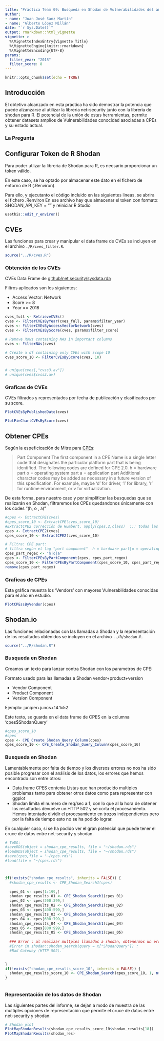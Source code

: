 ```yaml
---
title: "Práctica Team 09: Busqueda en Shodan de Vulnerabilidades del año 2018"
author: 
- name: "Juan José Sanz Martín"
- name: "Alberto López Millán"
date: "`r Sys.Date()`"
output: rmarkdown::html_vignette
vignette: >
  %\VignetteIndexEntry{Vignette Title}
  %\VignetteEngine{knitr::rmarkdown}
  %\VignetteEncoding{UTF-8}
params:
  filter_year: "2018"
  filter_score: 8
---
```


```r
knitr::opts_chunk$set(echo = TRUE)
```

## Introducción

El obtetivo alcanzado en esta práctica ha sido demostrar la potencia que puede alzanzarse al utilizar la libreria net-security junto con la libreria de shodan para R. El potencial de la unión de estas herramientas, permite obtener datasets amplios de Vulnerabilidades conocidad asociadas a CPEs y su estado actual.

### La Pregunta



## Configurar Token de R Shodan

Para poder utlizar la libreria de Shodan para R, es necsario proporcionar un token válido. 

En este caso, se ha optado por almacenar este dato en el fichero de entorno de R (.Renviron).

Para ello, y ejecutanto el código incluido en las siguientes lineas, se abrira el fichero .Renviron
En ese archivo hay que almacenar el token con formato: SHODAN_API_KEY = "<token>" y reiniciar R Studio

```r
usethis::edit_r_environ()
```


## CVEs

Las funciones para crear y manipular el data frame de CVEs se incluyen en el archivo `./R/cves_filter.R`.

```r
source("../R/cves.R")
```

### Obtención de los CVEs

CVEs Data Frame de [github/net.security/sysdata.rda](https://github.com/r-net-tools/security.datasets/raw/master/net.security/sysdata.rda)

Filtros aplicados son los siguientes:

- Access Vector: Network
- Score >= 8
- Year == 2018


```r
cves_full <- RetrieveCVEs()
cves <- FilterCVEsByYear(cves_full, params$filter_year)
cves <- FilterCVEsByAccessVectorNetwork(cves)
cves <- FilterCVEsByScore(cves, params$filter_score)

# Remove Rows containing NAs in important columns
cves <- FilterNAs(cves)

# Create a df containing only CVEs with scope 10
cves_score_10 <- FilterCVEsByScore(cves, 10) 


# unique(cves[,"cvss3.av"])
# unique(cves$cvss3.av)
```

### Graficas de CVEs

CVEs filtrados y representados por fecha de publicación y clasificados por su score.

```r

PlotCVEsByPublishedDate(cves)

```


```r

PlotPieChartCVEsByScore(cves)

```

## Obtener CPEs

Según la espeficicación de Mitre para [CPEs](https://cpe.mitre.org/files/cpe-specification_2.1.pdf):

> Part Component
> The first component in a CPE Name is a single letter code that designates the particular platform
> part that is being identified. The following codes are defined for CPE 2.0.
>  h = hardware part
>  o = operating system part
>  a = application part
> Additional character codes may be added as necessary in a future version of this specification.
> For example, maybe 'd' for driver, 'l' for library, 'r' for runtime environment, or v for
> virtualization. 

De esta forma, para nuestro caso y por simplificar las busquedas que se realizarán en Shodan, filtraremos los CPEs quedandonos únicamente con los codes "(h, o , a)"


```r
#cpes <- ExtractCPE(cves)
#cpes_score_10 <- ExtractCPE(cves_score_10)
#ExtractCPE2 corrección de Humbert, apply(cpes,2,class)  ::: todas las columnas eran listas
cpes <- ExtractCPE2(cves)
cpes_score_10 <- ExtractCPE2(cves_score_10)

# Filtra: CPE part: 
# filtra según el tag "part component"  h = hardware part|o = operating system part|a = application part
cpes_part_regex <- "h|o|a"
cpes <- FilterCPEsByPartComponent(cpes, cpes_part_regex)
cpes_score_10 <- FilterCPEsByPartComponent(cpes_score_10, cpes_part_regex)
remove(cpes_part_regex)

```
### Graficas de CPEs

Esta gráfica muestra los 'Vendors' con mayores Vulnerabilidades conocidas para el año en estudio.


```r

PlotCPEssByVendor(cpes)

```

## Shodan.io

Las funciones relacionadas con las llamadas a Shodan y la representación de los resultados obtenidos se incluyen en el archivo `../R/shodan.R`.


```r
source("../R/shodan.R")
```

### Busqueda en Shodan


Creamos un texto para lanzar contra Shodan con los parametros de CPE:

Formato usado para las llamadas a Shodan vendor+product+version

+ Vendor Component
+ Product Component
+ Version Component

Ejemplo: juniper+junos+14.1x52

Este texto, se guarda en el data frame de CPES en la columna 'cpes$ShodanQuery'

```r

#cpes_score_10
#cpes
cpes <- CPE_Create_Shodan_Query_Column(cpes)
cpes_score_10 <- CPE_Create_Shodan_Query_Column(cpes_score_10)

```

### Busqueda en Shodan

Lamentablemente por falta de tiempo y los diversos errores no nos ha sido posible progresar con el análisis de los datos, los errores que hemos encontrado son entre otros:

- Data.frame CPES contenia Listas que han producido multiples problemas tanto para obtener otros datos como para representar con ggplot
- Shodan limita el numero de req/sec a 1, con lo que al la hora de obtener los resultados devuelve un HTTP 502 y se corta el procesamiento. Hemos intentado dividir el procesamiento en trozos independientes pero por la falta de tiempo esto no se ha podido lograr. 

En cualquier caso, si se ha podido ver el gran potencial que puede tener el cruce de datos entre net-security y shodan.

```r


# ToDO:   
#saveRDS(object = shodan_cpe_results, file = "~/shodan.rds")
#loadRDS(object = shodan_cpe_results, file = "~/shodan.rds")
#save(cpes,file = "~/cpes.rds")
#load(file = "~/cpes.rds")



if(!exists("shodan_cpe_results", inherits = FALSE)) {
  #shodan_cpe_results <- CPE_Shodan_Search1(cpes)
  
  cpes_01 <- cpes[1:199,]
  shodan_cpe_results_01 <- CPE_Shodan_Search1(cpes_01)
  cpes_02 <- cpes[200:399,]
  shodan_cpe_results_02 <- CPE_Shodan_Search1(cpes_02)
  cpes_03 <- cpes[400:599,]
  shodan_cpe_results_03 <- CPE_Shodan_Search1(cpes_03)
  cpes_04 <- cpes[600:799,]
  shodan_cpe_results_04 <- CPE_Shodan_Search1(cpes_04)
  cpes_05 <- cpes[800:999,]
  shodan_cpe_results_05 <- CPE_Shodan_Search1(cpes_05)
  
  ### Error : al realizar multples llamadas a shodan, obtenermos un error 502. Tendriamos que trabajar con trozos del data frame más pequeños y/o utilizar un tiempo de espera más grande.
  #Error in shodan::shodan_search(query = x["ShodanQuery"]) : 
  #Bad Gateway (HTTP 502).

  
}
if(!exists("shodan_cpe_results_score_10", inherits = FALSE)) {
  shodan_cpe_results_score_10 <- CPE_Shodan_Search(cpes_score_10, 1, nrow(cpes_score_10))
}



```


### Representación de los datos de Shodan


Las siguientes partes del informe, se dejan a modo de muestra de las multiples opciones de representación que permite el cruce de datos entre net-security y shodan.

```r

# Shodan plot
PlotMapShodanResults(shodan_cpe_results_score_10$shodan_results[18])
PlotMapShodanResults(shodan_res)

```









